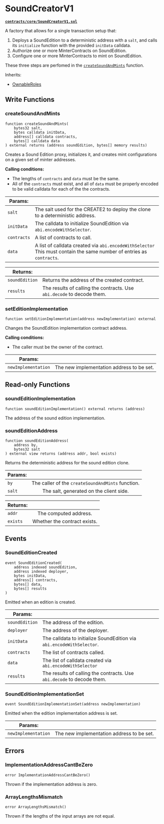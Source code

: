 # SoundCreatorV1

**[`contracts/core/SoundCreatorV1.sol`](https://github.com/soundxyz/sound-protocol/blob/master/contracts/core/SoundCreatorV1.sol)**

A factory that allows for a single transaction setup that:

1. Deploys a SoundEdition to a deterministic address with a `salt`, and calls its `initialize` function with the provided `initData` calldata.
2. Authorize one or more MinterContracts on SoundEdition.
3. Configure one or more MinterContracts to mint on SoundEdition.

These three steps are perfomed in the [`createSoundAndMints`](sound-creator-v1#createsoundandmints) function.

Inherits:

- [OwnableRoles](/protocol/libraries/ownable-roles)

## Write Functions

### createSoundAndMints

```solidity
function createSoundAndMints(
    bytes32 salt,
    bytes calldata initData,
    address[] calldata contracts,
    bytes[] calldata data
) external returns (address soundEdition, bytes[] memory results)
```

Creates a Sound Edition proxy, initializes it, and creates mint configurations on a given set of minter addresses.

**Calling conditions:**

- The lengths of `contracts` and `data` must be the same.
- All of the `contracts` must exist, and all of `data` must be properly encoded to be valid calldata for each of the the contracts.

| Params:     |                                                                                                                      |
| ----------- | -------------------------------------------------------------------------------------------------------------------- |
| `salt`      | The salt used for the CREATE2 to deploy the clone to a deterministic address.                                        |
| `initData`  | The calldata to initialize SoundEdition via `abi.encodeWithSelector`.                                                |
| `contracts` | A list of contracts to call.                                                                                         |
| `data`      | A list of calldata created via `abi.encodeWithSelector` This must contain the same number of entries as `contracts`. |

| Returns:       |                                                                        |
| -------------- | ---------------------------------------------------------------------- |
| `soundEdition` | Returns the address of the created contract.                           |
| `results`      | The results of calling the contracts. Use `abi.decode` to decode them. |

### setEditionImplementation

```solidity
function setEditionImplementation(address newImplementation) external
```

Changes the SoundEdition implementation contract address.

**Calling conditions:**

- The caller must be the owner of the contract.

| Params:             |                                           |
| ------------------- | ----------------------------------------- |
| `newImplementation` | The new implementation address to be set. |

## Read-only Functions

### soundEditionImplementation

```solidity
function soundEditionImplementation() external returns (address)
```

The address of the sound edition implementation.

### soundEditionAddress

```solidity
function soundEditionAddress(
    address by,
    bytes32 salt
) external view returns (address addr, bool exists)
```

Returns the deterministic address for the sound edition clone.

| Params: |                                                   |
| :------ | :-----------------------------------------------: |
| `by`    | The caller of the `createSoundAndMints` function. |
| `salt`  |      The salt, generated on the client side.      |

| Returns: |                              |
| :------- | :--------------------------: |
| `addr`   |    The computed address.     |
| `exists` | Whether the contract exists. |

## Events

### SoundEditionCreated

```solidity
event SoundEditionCreated(
    address indexed soundEdition,
    address indexed deployer,
    bytes initData,
    address[] contracts,
    bytes[] data,
    bytes[] results
)
```

Emitted when an edition is created.

| Params:        |                                                                        |
| -------------- | ---------------------------------------------------------------------- |
| `soundEdition` | The address of the edition.                                            |
| `deployer`     | The address of the deployer.                                           |
| `initData`     | The calldata to initialize SoundEdition via `abi.encodeWithSelector`.  |
| `contracts`    | The list of contracts called.                                          |
| `data`         | The list of calldata created via `abi.encodeWithSelector`              |
| `results`      | The results of calling the contracts. Use `abi.decode` to decode them. |

### SoundEditionImplementationSet

```solidity
event SoundEditionImplementationSet(address newImplementation)
```

Emitted when the edition implementation address is set.

| Params:             |                                           |
| ------------------- | ----------------------------------------- |
| `newImplementation` | The new implementation address to be set. |

## Errors

### ImplementationAddressCantBeZero

```solidity
error ImplementationAddressCantBeZero()
```

Thrown if the implementation address is zero.

### ArrayLengthsMismatch

```solidity
error ArrayLengthsMismatch()
```

Thrown if the lengths of the input arrays are not equal.
